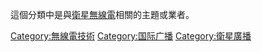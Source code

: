 {{Catnav|頁面分類|人类社会|媒体|国际媒体|国际广播}}

這個分類中是與[[衛星無線電|衛星無線電]]相關的主題或業者。

[[Category:無線電技術|Category:無線電技術]]
[[Category:国际广播|Category:国际广播]]
[[Category:衛星廣播|Category:衛星廣播]]
